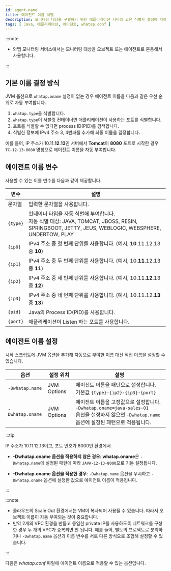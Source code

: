 ```yaml
---
id: agent-name
title: 에이전트 이름 식별
description: 모니터링 대상을 구별하기 위한 애플리케이션 서버의 고유 식별자 설정에 대해 안내합니다. 모니터링 대상 시스템 내에서 애플리케이션 서버를 정확히 구분하는 데 필수적입니다. 서버 유형, IP 등의 정보를 기반으로 한 자동 이름 지정 방식과 사용자가 직접 whatap.conf 파일이나 JVM 옵션을 통해 에이전트 이름을 설정하는 방법을 확인할 수 있습니다.
tags: [ Java, 애플리케이션, 에이전트, whatap.conf ]
---
```



<Apmnamedescription />


<Agentnamewarning />

:::note

* 와탭 모니터링 서비스에서는 모니터링 대상을 오브젝트 또는 에이전트로 혼용해서 사용합니다.

:::

## 기본 이름 결정 방식

JVM 옵션으로 `whatap.oname` 설정이 없는 경우 에이전트 이름을 다음과 같은 우선 순위로 자동 부여합니다.

1. `whatap.type`을 식별합니다.
1. `whatap.type`이 서블릿 컨테이너면 애플리케이션이 사용하는 포트를 식별합니다.
1. 포트를 식별할 수 없다면 process ID(PID)를 검색합니다.
1. 식별한 정보에 IPv4 주소 3, 4번째를 추가해 최종 이름을 결정합니다.

예를 들어, IP 주소가 10.11.**12**.**13**인 서버에서 **Tomcat**이 **8080** 포트로 시작한 경우 `TC-12-13-8080` 명칭으로 에이전트 이름을 자동 부여합니다.

## 에이전트 이름 변수

사용할 수 있는 이름 변수를 다음과 같이 제공합니다.

| 변수 | 설명 |
| -- | -- |
| 문자열 | 입력한 문자열을 사용합니다. |
| `{type}` | 컨테이너 타입을 자동 식별해 부여합니다. <br/> 자동 식별 대상: JAVA, TOMCAT, JBOSS, RESIN, SPRINGBOOT, JETTY, JEUS, WEBLOGIC, WEBSPHERE, UNDERTOW, PLAY |
| `{ip0}` | IPv4 주소 중 첫 번째 단위를 사용합니다. (예시, **10**.11.12.13 중 **10**) |
| `{ip1}` | IPv4 주소 중 두 번째 단위를 사용합니다. (예시, 10.**11**.12.13 중 **11**) |
| `{ip2}` | IPv4 주소 중 세 번째 단위를 사용합니다. (예시, 10.11.**12**.13 중 **12**) |
| `{ip3}` | IPv4 주소 중 네 번째 단위를 사용합니다. (예시, 10.11.12.**13** 중 **13**) |
| `{pid}` | Java의 Process ID(PID)를 사용합니다. |
| `{port}` | 애플리케이션이 Listen 하는 포트를 사용합니다. |

## 에이전트 이름 설정

시작 스크립트에 JVM 옵션을 추가해 자동으로 부여한 이름 대신 직접 이름을 설정할 수 있습니다.

<div class="c4-name">

| 옵션           | 설정 위치   | 설명                                                                         |
| -------------- | ----------- | ---------------------------------------------------------------------------- |
| `-Dwhatap.name`  | JVM Options | 에이전트 이름을 패턴으로 설정합니다.<br/>기본값 `{type}-{ip2}-{ip3}-{port}` |
| `-Dwhatap.oname` | JVM Options | 에이전트 이름을 고정값으로 설정합니다.<br/>`-Dwhatap.oname=java-sales-01` <br/>옵션을 설정하지 않으면 `-Dwhatap.name` 옵션에 설정된 패턴으로 적용됩니다.<br/> |

</div>

:::tip

IP 주소가 10.11.12.13이고, 포트 번호가 8000인 환경에서

* **-Dwhatap.oname 옵션을 적용하지 않은 경우**: **whatap.oname**은 `-Dwhatap.name`에 설정된 패턴에 따라 `JAVA-12-13-8000`으로 기본 설정됩니다.

* **-Dwhatap.oname 옵션을 적용한 경우**: `-Dwhatap.name` 옵션을 무시하고 `-Dwhatap.oname` 옵션에 설정한 값으로 에이전트 이름이 적용됩니다.

:::

:::note

* 클라우드의 Scale Out 환경에서는 VM이 복사되어 사용될 수 있습니다. 따라서 오브젝트 이름이 자동 부여되는 것이 중요합니다.
* 만약 2개의 VPC 환경을 만들고 동일한 private IP를 사용하도록 네트워크를 구성한 경우 두 개의 VPC가 중복되면 안 됩니다. 예를 들어, 별도의 프로젝트로 분리하거나 `-Dwhatap.name` 옵션과 이름 변수를 서로 다른 방식으로 조합해 설정할 수 있습니다.

:::

다음은 *whatap.conf* 파일에 에이전트 이름으로 적용할 수 있는 옵션입니다.


<Javaagentname /> 